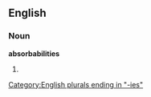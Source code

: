 ==English==

===Noun===
'''absorbabilities'''

# {{plural of|[[absorbability]]}}

[[Category:English plurals ending in "-ies"]]